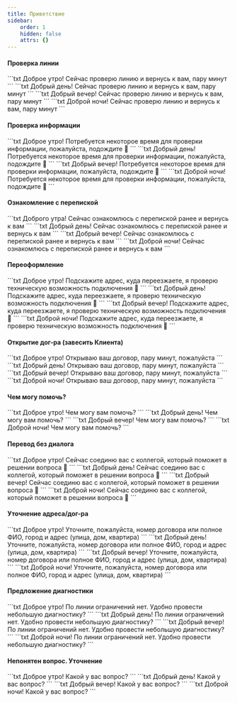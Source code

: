 ```yaml
---
title: Приветствие
sidebar:
    order: 1
    hidden: false
    attrs: {}
---
```



#### Проверка линии
<Tabs syncKey="dayTime">
    <TabItem label="Утро">
        ```txt
        Доброе утро!
        Сейчас проверю линию и вернусь к вам, пару минут
        ```
    </TabItem>
    <TabItem label="День">
        ```txt
        Добрый день!
        Сейчас проверю линию и вернусь к вам, пару минут
        ```
    </TabItem>
    <TabItem label="Вечер">
        ```txt
        Добрый вечер!
        Сейчас проверю линию и вернусь к вам, пару минут
        ```
    </TabItem>
    <TabItem label="Ночь">
        ```txt
        Доброй ночи!
        Сейчас проверю линию и вернусь к вам, пару минут
        ```
    </TabItem>
</Tabs>

#### Проверка информации
<Tabs syncKey="dayTime">
    <TabItem label="Утро">
        ```txt
        Доброе утро!
        Потребуется некоторое время для проверки информации, пожалуйста, подождите 🙏
        ```
    </TabItem>
    <TabItem label="День">
        ```txt
        Добрый день!
        Потребуется некоторое время для проверки информации, пожалуйста, подождите 🙏
        ```
    </TabItem>
    <TabItem label="Вечер">
        ```txt
        Добрый вечер!
        Потребуется некоторое время для проверки информации, пожалуйста, подождите 🙏
        ```
    </TabItem>
    <TabItem label="Ночь">
        ```txt
        Доброй ночи!
        Потребуется некоторое время для проверки информации, пожалуйста, подождите 🙏
        ```
    </TabItem>
</Tabs>


#### Ознакомление с перепиской
<Tabs syncKey="dayTime">
    <TabItem label="Утро">
        ```txt
        Доброго утра!
        Сейчас ознакомлюсь с перепиской ранее и вернусь к вам
        ```
    </TabItem>
    <TabItem label="День">
        ```txt
        Добрый день!
        Сейчас ознакомлюсь с перепиской ранее и вернусь к вам
        ```
    </TabItem>
    <TabItem label="Вечер">
        ```txt
        Добрый вечер!
        Сейчас ознакомлюсь с перепиской ранее и вернусь к вам
        ```
    </TabItem>
    <TabItem label="Ночь">
        ```txt
        Доброй ночи!
        Сейчас ознакомлюсь с перепиской ранее и вернусь к вам
        ```
    </TabItem>
</Tabs>

#### Переоформление
<Tabs syncKey="dayTime">
    <TabItem label="Утро">
        ```txt
        Доброе утро!
        Подскажите адрес, куда переезжаете, я проверю техническую возможность подключения 🙏
        ```
    </TabItem>
    <TabItem label="День">
        ```txt
        Добрый день!
        Подскажите адрес, куда переезжаете, я проверю техническую возможность подключения 🙏
        ```
    </TabItem>
    <TabItem label="Вечер">
        ```txt
        Добрый вечер!
        Подскажите адрес, куда переезжаете, я проверю техническую возможность подключения 🙏
        ```
    </TabItem>
    <TabItem label="Ночь">
        ```txt
        Доброй ночи!
        Подскажите адрес, куда переезжаете, я проверю техническую возможность подключения 🙏
        ```
    </TabItem>
</Tabs>

#### Открытие дог-ра (завесить Клиента)
<Tabs syncKey="dayTime">
    <TabItem label="Утро">
        ```txt
        Доброе утро!
        Открываю ваш договор, пару минут, пожалуйста
        ```
    </TabItem>
    <TabItem label="День">
        ```txt
        Добрый день!
        Открываю ваш договор, пару минут, пожалуйста
        ```
    </TabItem>
    <TabItem label="Вечер">
        ```txt
        Добрый вечер!
        Открываю ваш договор, пару минут, пожалуйста
        ```
    </TabItem>
    <TabItem label="Ночь">
        ```txt
        Доброй ночи!
        Открываю ваш договор, пару минут, пожалуйста
        ```
    </TabItem>
</Tabs>

#### Чем могу помочь?
<Tabs syncKey="dayTime">
    <TabItem label="Утро">
        ```txt
        Доброе утро!
        Чем могу вам помочь?
        ```
    </TabItem>
    <TabItem label="День">
        ```txt
        Добрый день!
        Чем могу вам помочь?
        ```
    </TabItem>
    <TabItem label="Вечер">
        ```txt
        Добрый вечер!
        Чем могу вам помочь?
        ```
    </TabItem>
    <TabItem label="Ночь">
        ```txt
        Доброй ночи!
        Чем могу вам помочь?
        ```
    </TabItem>
</Tabs>


#### Перевод без диалога
<Tabs syncKey="dayTime">
    <TabItem label="Утро">
        ```txt
        Доброе утро!
        Сейчас соединю вас с коллегой, который поможет в решении вопроса 🙏
        ```
    </TabItem>
    <TabItem label="День">
        ```txt
        Добрый день!
        Сейчас соединю вас с коллегой, который поможет в решении вопроса 🙏
        ```
    </TabItem>
    <TabItem label="Вечер">
        ```txt
        Добрый вечер!
        Сейчас соединю вас с коллегой, который поможет в решении вопроса 🙏
        ```
    </TabItem>
    <TabItem label="Ночь">
        ```txt
        Доброй ночи!
        Сейчас соединю вас с коллегой, который поможет в решении вопроса 🙏
        ```
    </TabItem>
</Tabs>

#### Уточнение адреса/дог-ра
<Tabs syncKey="dayTime">
    <TabItem label="Утро">
        ```txt
        Доброе утро!
        Уточните, пожалуйста, номер договора или полное ФИО, город и адрес (улица, дом, квартира)
        ```
    </TabItem>
    <TabItem label="День">
        ```txt
        Добрый день!
        Уточните, пожалуйста, номер договора или полное ФИО, город и адрес (улица, дом, квартира)
        ```
    </TabItem>
    <TabItem label="Вечер">
        ```txt
        Добрый вечер!
        Уточните, пожалуйста, номер договора или полное ФИО, город и адрес (улица, дом, квартира)
        ```
    </TabItem>
    <TabItem label="Ночь">
        ```txt
        Доброй ночи!
        Уточните, пожалуйста, номер договора или полное ФИО, город и адрес (улица, дом, квартира)
        ```
    </TabItem>
</Tabs>


#### Предложение диагностики
<Tabs syncKey="dayTime">
    <TabItem label="Утро">
        ```txt
        Доброе утро!
        По линии ограничений нет. Удобно провести небольшую диагностику?
        ```
    </TabItem>
    <TabItem label="День">
        ```txt
        Добрый день!
        По линии ограничений нет. Удобно провести небольшую диагностику?
        ```
    </TabItem>
    <TabItem label="Вечер">
        ```txt
        Добрый вечер!
        По линии ограничений нет. Удобно провести небольшую диагностику?
        ```
    </TabItem>
    <TabItem label="Ночь">
        ```txt
        Доброй ночи!
        По линии ограничений нет. Удобно провести небольшую диагностику?
        ```
    </TabItem>
</Tabs>


#### Непонятен вопрос. Уточнение
<Tabs syncKey="dayTime">
    <TabItem label="Утро">
        ```txt
        Доброе утро!
        Какой у вас вопрос?
        ```
    </TabItem>
    <TabItem label="День">
        ```txt
        Добрый день!
        Какой у вас вопрос?
        ```
    </TabItem>
    <TabItem label="Вечер">
        ```txt
        Добрый вечер!
        Какой у вас вопрос?
        ```
    </TabItem>
    <TabItem label="Ночь">
        ```txt
        Доброй ночи!
        Какой у вас вопрос?
        ```
    </TabItem>
</Tabs>
